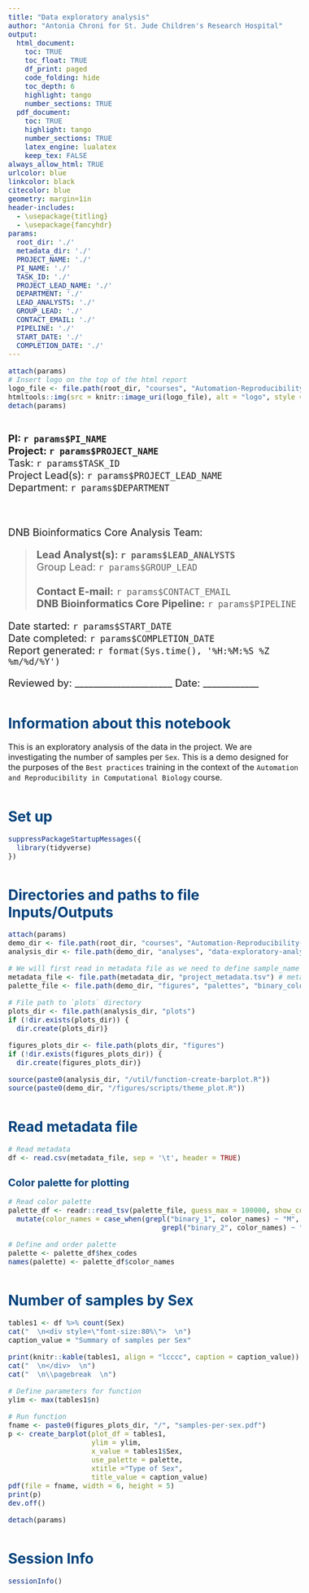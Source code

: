 ```yaml
---
title: "Data exploratory analysis"
author: "Antonia Chroni for St. Jude Children's Research Hospital"
output:
  html_document:
    toc: TRUE
    toc_float: TRUE
    df_print: paged
    code_folding: hide
    toc_depth: 6
    highlight: tango
    number_sections: TRUE
  pdf_document:
    toc: TRUE
    highlight: tango
    number_sections: TRUE
    latex_engine: lualatex
    keep_tex: FALSE
always_allow_html: TRUE
urlcolor: blue
linkcolor: black
citecolor: blue
geometry: margin=1in
header-includes: 
  - \usepackage{titling}
  - \usepackage{fancyhdr}
params:
  root_dir: './'
  metadata_dir: './'
  PROJECT_NAME: './'
  PI_NAME: './'
  TASK_ID: './'
  PROJECT_LEAD_NAME: './'
  DEPARTMENT: './'
  LEAD_ANALYSTS: './'
  GROUP_LEAD: './'
  CONTACT_EMAIL: './'
  PIPELINE: './'
  START_DATE: './'
  COMPLETION_DATE: './'
---
```


```r
attach(params)
# Insert logo on the top of the html report 
logo_file <- file.path(root_dir, "courses", "Automation-Reproducibility-compbio", "demo", "figures", "img", "DNB-BINF-Core-logo.png")
htmltools::img(src = knitr::image_uri(logo_file), alt = "logo", style = "position:absolute; top:0; left:0; padding:0px; height:120px;")
detach(params)
```

\addtolength{\headheight}{2.0cm} 
\fancypagestyle{plain}{} 
\thispagestyle{fancy}
\fancyhead[L]{\includegraphics[height=120px]{`r logo_file`}}
\renewcommand{\headrulewidth}{0pt}

<style type="text/css">
:root { --DNB_BINF_Core_color: #00427B;}

h1.title {margin-top: 130px;
  margin-bottom: 25px;
  font-size: 36px;}

.nobullet li {list-style-type: none;}

.reporthead {font-size: 20px;}

body { /* Normal */
  font-size: 16px;
  font-style: Arial, Helvetica, sans-serif;}

h1 {
  color: var(--DNB_BINF_Core_color);
  font-size: 28px;
  margin-top: 50px;}

h2 {color: var(--DNB_BINF_Core_color);
  font-size: 20px;}

.list-group-item.active, .list-group-item.active:focus, .list-group-item.active:hover {
  background-color: var(--DNB_BINF_Core_color);}
</style>

<a href="https://wiki.stjude.org/display/CAB">

</a>

\pagebreak

<div class="reporthead"><br/>
**PI: `r params$PI_NAME`**  
**Project: `r params$PROJECT_NAME`**  
Task: `r params$TASK_ID`  
Project Lead(s): `r params$PROJECT_LEAD_NAME`  
Department: `r params$DEPARTMENT`  

<br />  

DNB Bioinformatics Core Analysis Team: 
<br />  

>**Lead Analyst(s): `r params$LEAD_ANALYSTS`**  
>Group Lead: `r params$GROUP_LEAD`  
<br />
>**Contact E-mail:** `r params$CONTACT_EMAIL`  
>**DNB Bioinformatics Core Pipeline:** `r params$PIPELINE`  

Date started: `r params$START_DATE`  
Date completed:  `r params$COMPLETION_DATE`  
Report generated: `r format(Sys.time(), '%H:%M:%S %Z %m/%d/%Y')` \

Reviewed by: _____________________   Date: ____________ \
</div>
\pagebreak

# Information about this notebook
This is an exploratory analysis of the data in the project. We are investigating the number of samples per `Sex`. 
This is a demo designed for the purposes of the `Best practices` training in the context of the `Automation and Reproducibility in Computational Biology` course. 


# Set up

```r
suppressPackageStartupMessages({
  library(tidyverse)
})
```

# Directories and paths to file Inputs/Outputs

```r
attach(params)
demo_dir <- file.path(root_dir, "courses", "Automation-Reproducibility-compbio", "demo")
analysis_dir <- file.path(demo_dir, "analyses", "data-exploratory-analysis") 

# We will first read in metadata file as we need to define sample_name 
metadata_file <- file.path(metadata_dir, "project_metadata.tsv") # metadata input file
palette_file <- file.path(demo_dir, "figures", "palettes", "binary_color_palette.tsv")

# File path to `plots` directory
plots_dir <- file.path(analysis_dir, "plots") 
if (!dir.exists(plots_dir)) {
  dir.create(plots_dir)}

figures_plots_dir <- file.path(plots_dir, "figures") 
if (!dir.exists(figures_plots_dir)) {
  dir.create(figures_plots_dir)}

source(paste0(analysis_dir, "/util/function-create-barplot.R"))
source(paste0(demo_dir, "/figures/scripts/theme_plot.R"))
```

# Read metadata file

```r
# Read metadata
df <- read.csv(metadata_file, sep = '\t', header = TRUE) 
```

## Color palette for plotting

```r
# Read color palette
palette_df <- readr::read_tsv(palette_file, guess_max = 100000, show_col_types = FALSE) %>%
  mutate(color_names = case_when(grepl("binary_1", color_names) ~ "M",
                                     grepl("binary_2", color_names) ~ "F"))
       
# Define and order palette
palette <- palette_df$hex_codes
names(palette) <- palette_df$color_names
```

# Number of samples by Sex

```r
tables1 <- df %>% count(Sex)
cat("  \n<div style=\"font-size:80%\">  \n")
caption_value = "Summary of samples per Sex"

print(knitr::kable(tables1, align = "lcccc", caption = caption_value))
cat("  \n</div>  \n")
cat("  \n\\pagebreak  \n")
```

```r
# Define parameters for function
ylim <- max(tables1$n)

# Run function
fname <- paste0(figures_plots_dir, "/", "samples-per-sex.pdf")
p <- create_barplot(plot_df = tables1, 
                    ylim = ylim, 
                    x_value = tables1$Sex, 
                    use_palette = palette, 
                    xtitle ="Type of Sex", 
                    title_value = caption_value)
pdf(file = fname, width = 6, height = 5)
print(p)
dev.off()
```

```r
detach(params)
```

\pagebreak

# Session Info

```r
sessionInfo()
```


